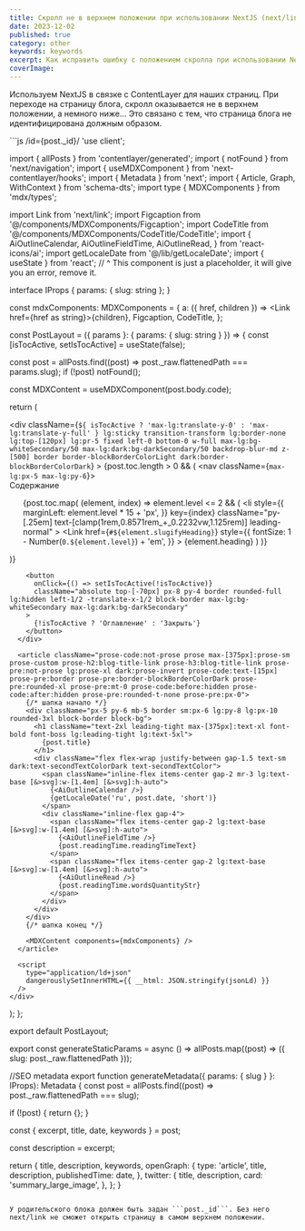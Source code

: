 ```yaml
---
title: Cкролл не в верхнем положении при использовании NextJS (next/link) с ContentLayer
date: 2023-12-02
published: true
category: other
keywords: keywords
excerpt: Как исправить ошибку с положением скролла при использовании NextJS (next/link) и ContentLayer
coverImage: 
---
```


Используем NextJS в связке с ContentLayer для наших страниц. При переходе на страницу блога, скролл оказывается не в верхнем положении, а немного ниже... Это связано с тем, что страница блога не идентифицирована должным образом.

<CodeTitle title='app/blog/[…slug]/page.tsx' lang='js' />
```js /id={post._id}/
'use client';

import { allPosts } from 'contentlayer/generated';
import { notFound } from 'next/navigation';
import { useMDXComponent } from 'next-contentlayer/hooks';
import { Metadata } from 'next';
import { Article, Graph, WithContext } from 'schema-dts';
import type { MDXComponents } from 'mdx/types';

import Link from 'next/link';
import Figcaption from '@/components/MDXComponents/Figcaption';
import CodeTitle from '@/components/MDXComponents/CodeTitle/CodeTitle';
import {
  AiOutlineCalendar,
  AiOutlineFieldTime,
  AiOutlineRead,
} from 'react-icons/ai';
import getLocaleDate from '@/lib/getLocaleDate';
import { useState } from 'react';
// ^ This component is just a placeholder, it will give you an error, remove it.

interface IProps {
  params: { slug: string };
}

const mdxComponents: MDXComponents = {
  a: ({ href, children }) => <Link href={href as string}>{children}</Link>,
  Figcaption,
  CodeTitle,
};

const PostLayout = ({ params }: { params: { slug: string } }) => {
  const [isTocActive, setIsTocActive] = useState(false);

  const post = allPosts.find((post) => post._raw.flattenedPath === params.slug);
  if (!post) notFound();

  const MDXContent = useMDXComponent(post.body.code);

  return (
    <div
      className="grid grid-cols-1 lg:items-start lg:grid-cols-[25%_1fr]"
      id={post._id}
    >
      <div
        className={`${
          isTocActive ? 'max-lg:translate-y-0' : 'max-lg:translate-y-full'
        } lg:sticky transition-transform lg:border-none lg:top-[120px] lg:pr-5 fixed left-0 bottom-0 w-full max-lg:bg-whiteSecondary/50 max-lg:dark:bg-darkSecondary/50 backdrop-blur-md z-[500] border border-blockBorderColorLight dark:border-blockBorderColorDark`}
      >
        {post.toc.length > 0 && (
          <nav className={`max-lg:px-5 max-lg:py-6`}>
            <div className="mb-1 mt-[7px] text-sm font-medium">Содержание</div>
            <ul className="max-h-[70vh] overflow-y-auto py-2 text-sm text-secondTextColor dark:text-secondTextColorDark max-lg:color-inherit max-lg:max-h-[50%] overflow-auto">
              {post.toc.map(
                (element, index) =>
                  element.level <= 2 && (
                    <li
                      style={{
                        marginLeft: element.level * 15 + 'px',
                      }}
                      key={index}
                      className="py-[.25em] text-[clamp(1rem,0.8571rem_+_0.2232vw,1.125rem)] leading-normal"
                    >
                      <Link
                        href={`#${element.slugifyHeading}`}
                        style={{
                          fontSize: 1 - Number(`0.${element.level}`) + 'em',
                        }}
                      >
                        {element.heading}
                      </Link>
                    </li>
                  )
              )}
            </ul>
          </nav>
        )}

        <button
          onClick={() => setIsTocActive(!isTocActive)}
          className="absolute top-[-70px] px-8 py-4 border rounded-full lg:hidden left-1/2 -translate-x-1/2 block-border max-lg:bg-whiteSecondary max-lg:dark:bg-darkSecondary"
        >
          {!isTocActive ? 'Оглавление' : 'Закрыть'}
        </button>
      </div>

      <article className="prose-code:not-prose prose max-[375px]:prose-sm prose-custom prose-h2:blog-title-link prose-h3:blog-title-link prose-pre:not-prose lg:prose-xl dark:prose-invert prose-code:text-[15px] prose-pre:border prose-pre:border-blockBorderColorDark prose-pre:rounded-xl prose-pre:mt-0 prose-code:before:hidden prose-code:after:hidden prose-pre:rounded-t-none prose-pre:px-0">
        {/* шапка начало */}
        <div className="px-5 py-6 mb-5 border sm:px-6 lg:py-8 lg:px-10 rounded-3xl block-border block-bg">
          <h1 className="text-2xl leading-tight max-[375px]:text-xl font-bold font-boss lg:leading-tight lg:text-5xl">
            {post.title}
          </h1>
          <div className="flex flex-wrap justify-between gap-1.5 text-sm dark:text-secondTextColorDark text-secondTextColor">
            <span className="inline-flex items-center gap-2 mr-3 lg:text-base [&>svg]:w-[1.4em] [&>svg]:h-auto">
              {<AiOutlineCalendar />}
              {getLocaleDate('ru', post.date, 'short')}
            </span>
            <div className="inline-flex gap-4">
              <span className="flex items-center gap-2 lg:text-base [&>svg]:w-[1.4em] [&>svg]:h-auto">
                {<AiOutlineFieldTime />}
                {post.readingTime.readingTimeText}
              </span>
              <span className="flex items-center gap-2 lg:text-base [&>svg]:w-[1.4em] [&>svg]:h-auto">
                {<AiOutlineRead />}
                {post.readingTime.wordsQuantityStr}
              </span>
            </div>
          </div>
        </div>
        {/* шапка конец */}

        <MDXContent components={mdxComponents} />
      </article>

      <script
        type="application/ld+json"
        dangerouslySetInnerHTML={{ __html: JSON.stringify(jsonLd) }}
      />
    </div>
  );
};

export default PostLayout;

export const generateStaticParams = async () =>
  allPosts.map((post) => ({ slug: post._raw.flattenedPath }));

//SEO metadata
export function generateMetadata({ params: { slug } }: IProps): Metadata {
  const post = allPosts.find((post) => post._raw.flattenedPath === slug);

  if (!post) {
    return {};
  }

  const { excerpt, title, date, keywords } = post;

  const description = excerpt;

  return {
    title,
    description,
    keywords,
    openGraph: {
      type: 'article',
      title,
      description,
      publishedTime: date,
    },
    twitter: {
      title,
      description,
      card: 'summary_large_image',
    },
  };
}
```

У родительского блока должен быть задан ```post._id```. Без него next/link не сможет открыть страницу в самом верхнем положении.